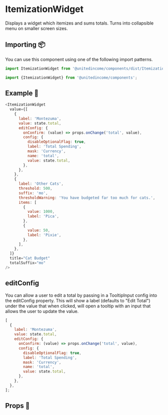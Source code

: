 
# ItemizationWidget

Displays a widget which itemizes and sums totals. Turns into collapsible menu on smaller screen sizes.

## Importing 📦

You can use this component using one of the following import patterns.

```javascript
import ItemizationWidget from '@unitedincome/components/dist/ItemizationWidget';
```

```javascript
import {ItemizationWidget} from '@unitedincome/components';
```

## Example 🚀

```javascript
<ItemizationWidget
  value={[
    {
      label: 'Montezuma',
      value: state.total,
      editConfig: {
        onConfirm: (value) => props.onChange('total', value),
        config: {
          disableOptionalFlag: true,
          label: 'Total Spending',
          mask: 'Currency',
          name: 'total',
          value: state.total,
        },
      },
    },
    {
      label: 'Other Cats',
      threshold: 500,
      suffix: 'mo',
      thresholdWarning: 'You have budgeted far too much for cats.',
      items: [
        {
          value: 1000,
          label: 'Pica',
        },
        {
          value: 50,
          label: 'Pixie',
        },
      ],
    },
  ]}
  title="Cat Budget"
  totalSuffix="mo"
/>
```

## editConfig

You can allow a user to edit a total by passing in a TooltipInput config into the editConfig property. This will show a label (defaults to "Edit Total") under the value that when clicked, will open a tooltip with an input that allows the user to update the value.

```javascript
[
  {
    label: 'Montezuma',
    value: state.total,
    editConfig: {
      onConfirm: (value) => props.onChange('total', value),
      config: {
        disableOptionalFlag: true,
        label: 'Total Spending',
        mask: 'Currency',
        name: 'total',
        value: state.total,
      },
    },
  },
];
```

## Props 🔧

<Props of={ItemizationWidget} />
